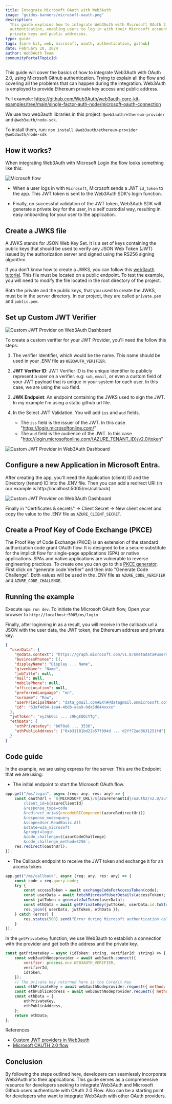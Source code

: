 ```yaml
---
title: Integrate Microsoft OAuth with Web3Auth
image: "guides-banners/microsoft-oauth.png"
description:
  This guide explains how to integrate Web3Auth with Microsoft OAuth 2.0 for decentralized
  authentication, enabling users to log in with their Microsoft account and securely obtain Ethereum
  private keys and public addresses.
type: guide
tags: [core kit, web, microsoft, oauth, authentication, github]
date: February 28, 2024
author: Web3Auth Team
communityPortalTopicId:
---
```



<SEO
  title="Integrate Microsoft OAuth with Web3Auth"
  description="This guide explains how to integrate Web3Auth with Microsoft OAuth 2.0 for decentralized authentication, enabling users to log in with their Microsoft account and securely obtain Ethereum private keys and public addresses. "
  image="https://web3auth.io/docs/guides-banners/microsoft-oauth.png"
  slug="/guides/microsoft-github-oauth"
/>

This guide will cover the basics of how to integrate Web3Auth with OAuth 2.0, using Microsoft Github
authentication. Trying to explain all the flow and covering all the problems that can happen during
the integration. Web3Auth is employed to provide Ethereum private key access and public address.

Full example:
https://github.com/Web3Auth/web3auth-core-kit-examples/tree/main/single-factor-auth-node/microsoft-oauth-connection

We use two web3auth libraries in this project: `@web3auth/ethereum-provider` and
`@web3auth/node-sdk`.

To install them, run: `npm install @web3auth/ethereum-provider @web3auth/node-sdk`

## How it works?

When integrating Web3Auth with Microsoft Login the flow looks something like this:

![Microsoft flow](/images/oauth/microsoft-oauth-flow.jpg)

- When a user logs in with `Microsoft`, Microsoft sends a JWT `id_token` to the app. This JWT token
  is sent to the Web3Auth SDK's login function.

- Finally, on successful validation of the JWT token, Web3Auth SDK will generate a private key for
  the user, in a self custodial way, resulting in easy onboarding for your user to the application.

## Create a JWKS file

A JWKS stands for JSON Web Key Set. It is a set of keys containing the public keys that should be
used to verify any JSON Web Token (JWT) issued by the authorization server and signed using the
RS256 signing algorithm.

If you don't know how to create a JWKS, you can follow this
[web3auth tutorial](https://web3auth.io/docs/auth-provider-setup/byo-jwt-provider#how-to-create-jwks).
This file must be located on a public endpoint. To test the example, you will need to modify the
file located in the root directory of the project.

Both the private and the public keys, that you used to create the JWKS, must be in the server
directory. In our project, they are called `private.pem` and `public.pem`.

## Set up Custom JWT Verifier

![Custom JWT Provider on Web3Auth Dashboard](/images/dashboard/create-verifier-custom-jwt.png)

To create a custom verifier for your JWT Provider, you'll need the follow this steps:

1. The verifier Identifier, which would be the name. This name should be used in your .ENV file as
   `WEB3AUTH_VERIFIER`.

2. **JWT Verifier ID**: JWT Verifier ID is the unique identifier to publicly represent a user on a
   verifier. e.g: `sub`, `email`, or even a custom field of your JWT payload that is unique in your
   system for each user. In this case, we are using the `sub` field.

3. **JWK Endpoint**: An endpoint containing the JWKS used to sign the JWT. In my example I'm using a
   static github url file.

4. In the Select JWT Validation. You will add `iss` and `aud` fields.
   - The `iss` field is the issuer of the JWT. In this case "https://login.microsoftonline.com/"
   - The `aud` field is the audience of the JWT. In this case
     "http://login.microsoftonline.com/{AZURE_TENANT_ID}/v2.0/token"

![Custom JWT Provider in Web3Auth Dashboard](/images/dashboard/custom-JWT-provider-validate.png)

## Configure a new Application in Microsoft Entra.

After creating the app, you'll need the Application (client) ID and the Directory (tenant) ID into
the .ENV file. Then you can add a redirect URI (in our example is http://localhost:5005/ms/callback)

![Custom JWT Provider on Web3Auth Dashboard](/images/oauth/microsoft-redirect.png)

Finally in "Certificates & secrets" -> Client Secret -> New client secret and copy the value to the
.ENV file as `AZURE_CLIENT_SECRET`.

## Create a Proof Key of Code Exchange (PKCE)

The Proof Key of Code Exchange (PKCE) is an extension of the standard authorization code grant OAuth
flow. It is designed to be a secure substitute for the implicit flow for single-page applications
(SPA) or native applications. SPAs and native applications are vulnerable to reverse engineering
practices. To create one you can go to this
[PKCE generator](https://tonyxu-io.github.io/pkce-generator/). First click on "generate code
Verfier" and then into "Generate Code Challenge". Both values will be used in the .ENV file as
`AZURE_CODE_VERIFIER` and `AZURE_CODE_CHALLENGE`.

## Running the example

Execute `npm run dev`. To initiate the Microsoft OAuth flow, Open your browser to
`http://localhost:5005/ms/login`

Finally, after loginning in as a result, you will receive in the callback url a JSON with the user
data, the JWT token, the Ethereum address and private key.

```json
{
  "userData": {
    "@odata.context": "https://graph.microsoft.com/v1.0/$metadata#users/$entity",
    "businessPhones": [],
    "displayName": "Display ... Name",
    "givenName": "Name",
    "jobTitle": null,
    "mail": null,
    "mobilePhone": null,
    "officeLocation": null,
    "preferredLanguage": "en",
    "surname": "Raw",
    "userPrincipalName": "data_gmail.com#EXT#@datagmail.onmicrosoft.com",
    "id": "63af4d94-1ea4-4b0b-aaa9-0da5d044xxxx"
  },
  "jwtToken": "eyJhbGci ... z9HgEQOcYTg",
  "ethData": {
    "ethPrivateKey": "b070a6 ... 3536",
    "ethPublicAddress": ["0xb31181bd22b57f994d ... d2ff72ad0631251fd"]
  }
}
```

## Code guide

In the example, we are using express for the server. This are the Endpoint that we are using:

- The initial endpoint to start the Microsoft OAuth flow.

```javascript
app.get("/ms/login", async (req: any, res: any) => {
    const oauthUrl = `${MICROSOFT_URL}/${azureTenantId}/oauth2/v2.0/authorize?
        client_id=${azureClientId}
        &response_type=code
        &redirect_uri=${encodeURIComponent(azureRedirectUri)}
        &response_mode=query
        &scope=User.ReadBasic.All
        &state=w3a_microsoft
        &prompt=login
        &code_challenge=${azurCodeChallenge}
        &code_challenge_method=S256`;
    res.redirect(oauthUrl);
});
```

- The Callback endpoint to receive the JWT token and exchange it for an access token.

```javascript
app.get("/ms/callback", async (req: any, res: any) => {
    const code = req.query.code;
    try {
        const accessToken = await exchangeCodeForAccessToken(code);
        const userData = await fetchMicrosoftUserDetails(accessToken);
        const jwtToken = generateJwtToken(userData);
        const ethData = await getPrivateKey(jwtToken, userData.id.toString());
        res.json({ userData, jwtToken, ethData });
    } catch (error) {
        res.status(500).send("Error during Microsoft authentication callback");
    }
});
```

In the `getPrivateKey` function, we use Web3auth to establish a connection with the provider and get
both the address and the private key.

```javascript
const getPrivateKey = async (idToken: string, verifierId: string) => {
    const web3authNodeprovider = await web3auth.connect({
        verifier: process.env.WEB3AUTH_VERIFIER,
        verifierId,
        idToken,
    });
    // The private key returned here is the CoreKit Key
    const ethPrivateKey = await web3authNodeprovider.request({ method: "eth_private_key" });
    const ethPublicAddress = await web3authNodeprovider.request({ method: "eth_accounts" });
    const ethData = {
        ethPrivateKey,
        ethPublicAddress,
    };
    return ethData;
};
```

References

- [Custom JWT providers in Web3auth](https://web3auth.io/docs/auth-provider-setup/byo-jwt-provider)
- [Microsoft OAUTH 2.0 flow](https://learn.microsoft.com/en-us/entra/identity-platform/v2-oauth2-auth-code-flow#redeem-a-code-for-an-access-token)

## Conclusion

By following the steps outlined here, developers can seamlessly incorporate Web3Auth into their
applications. This guide serves as a comprehensive resource for developers seeking to integrate
Web3Auth and Microsoft Github users authenticate with OAuth 2.0 Flow. Also can be a starting point
for developers who want to integrate Web3Auth with other OAuth providers.
